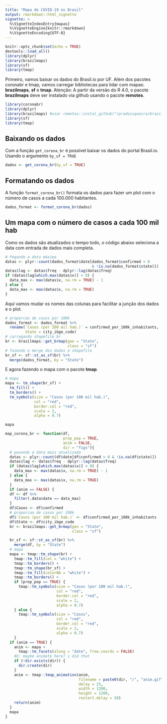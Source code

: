 ```yaml
---
title: "Mapa de COVID-19 no Brasil"
output: rmarkdown::html_vignette
vignette: >
  %\VignetteIndexEntry{mapas}
  %\VignetteEngine{knitr::rmarkdown}
  %\VignetteEncoding{UTF-8}
---
```


```r
knitr::opts_chunk$set(echo = TRUE)
devtools::load_all()
library(dplyr)
library(brazilmaps)
library(sf)
library(tmap)
```

Primeiro, vamos baixar os dados do Brasil.io por UF. Além dos pacotes coronabr e tmap, vamos carregar bibliotecas para lidar com mapas: __brazilmaps__, __sf__ e __tmap__. Atenção: A partir da versão do R 4.0, o pacote __brazilmaps__ deve ser instalado via github usando o pacote __remotes__.

```r
library(coronabr)
library(dplyr)
library(brazilmaps) #usar remotes::instal_github("rpradosiqueira/brazilmaps")
library(sf)
library(tmap)
```

## Baixando os dados

Com a função `get_corona_br` é possível baixar os dados do portal Brasil.io. Usando o argumento `by_uf = TRUE`


```r
dados <- get_corona_br(by_uf = TRUE)
```

## Formatando os dados

A função `format_corona_br()` formata os dados para fazer um plot com o número de casos a cada 100.000 habitantes.

```r
dados_format <- format_corona_br(dados)
```

## Um mapa com o número de casos a cada 100 mil hab

Como os dados são atualizados o tempo todo, o código abaixo seleciona a data com entrada de dados mais completa. 

```r
# Pegando a data máxima
datas <- plyr::count(dados_format$date[dados_format$confirmed > 0 
                                       & !is.na(dados_format$state)])
datas$lag <- datas$freq - dplyr::lag(datas$freq)
if (datas$lag[which.max(datas$x)] < 0) {
  data_max <- max(datas$x, na.rm = TRUE) - 1
} else {
  data_max <- max(datas$x, na.rm = TRUE)
}
```

Aqui vamos mudar os nomes das colunas para facilitar a junção dos dados e o plot.

```r
# proporcao de casos por 100k
dados_format <- dados_format %>% 
  rename(`Casos (por 100 mil hab.)` = confirmed_per_100k_inhabitants,
         State = city_ibge_code)
# carregando shapefile br
br <- brazilmaps::get_brmap(geo = "State",
                            class = "sf")
# fazendo o merge dos dados e shapefile
br_sf <- sf::st_as_sf(br) %>%
  merge(dados_format, by = "State")
```

E agora fazendo o mapa com o pacote __tmap__.

```r
# mapa
mapa <- tm_shape(br_sf) +
  tm_fill() +
  tm_borders() +
  tm_symbols(size = "Casos (por 100 mil hab.)",
             col = "red",
             border.col = "red",
             scale = 2,
             alpha = 0.7)

mapa

```



```r
map_corona_br <- function(df,
                          prop_pop = TRUE,
                          anim = FALSE,
                          dir = "figs"){
  # puxando a data mais atualizada
  datas <- plyr::count(df$date[df$confirmed > 0 & !is.na(df$state)])
  datas$lag <- datas$freq - dplyr::lag(datas$freq)
  if (datas$lag[which.max(datas$x)] < 0) {
    data_max <- max(datas$x, na.rm = TRUE) - 1
  } else {
    data_max <- max(datas$x, na.rm = TRUE)
  }
  if (anim == FALSE) {
  df <- df %>%
    filter(.data$date == data_max)
  }
  df$Casos <- df$confirmed
  # proporcao de casos por 100k
  df$`Casos (por 100 mil hab.)` <- df$confirmed_per_100k_inhabitants
  df$State <- df$city_ibge_code
  br <- brazilmaps::get_brmap(geo = "State",
                              class = "sf")

  br_sf <- sf::st_as_sf(br) %>%
    merge(df, by = "State")
  # mapa
  mapa <- tmap::tm_shape(br) +
    tmap::tm_fill(col = "white") +
    tmap::tm_borders() +
    tmap::tm_shape(br_sf) +
    tmap::tm_fill(colorNA = "white") +
    tmap::tm_borders() +
    if (prop_pop == TRUE) {
      tmap::tm_symbols(size = "Casos (por 100 mil hab.)",
                       col = "red",
                       border.col = "red",
                       scale = 2,
                       alpha = 0.7)
    } else {
      tmap::tm_symbols(size = "Casos",
                       col = "red",
                       border.col = "red",
                       scale = 2,
                       alpha = 0.7)
    }
  if (anim == TRUE) {
    anim <- mapa +
      tmap::tm_facets(along = "date", free.coords = FALSE)
    #ö: maybe animate here? i did that
    if (!dir.exists(dir)) {
      dir.create(dir)
    }
    anim <- tmap::tmap_animation(anim,
                                 filename = paste0(dir, "/", "anim.gif"),
                                 delay = 25,
                                 width = 1200,
                                 height = 1200,
                                 restart.delay = 50)
    return(anim)
  }
  mapa
}
```


